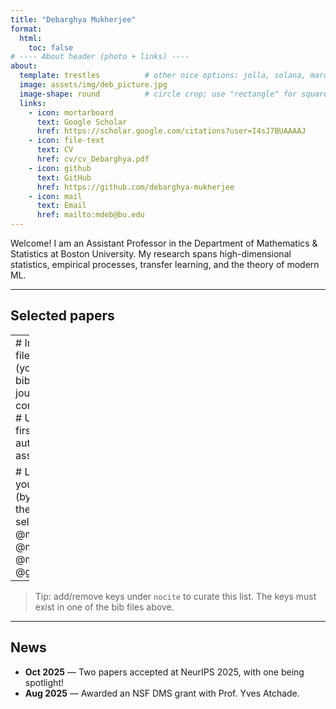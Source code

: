 ```yaml
---
title: "Debarghya Mukherjee"
format:
  html:
    toc: false
# ---- About header (photo + links) ----
about:
  template: trestles          # other nice options: jolla, solana, marquee
  image: assets/img/deb_picture.jpg
  image-shape: round          # circle crop; use "rectangle" for square
  links:
    - icon: mortarboard
      text: Google Scholar
      href: https://scholar.google.com/citations?user=I4sJ7BUAAAAJ
    - icon: file-text
      text: CV
      href: cv/cv_Debarghya.pdf
    - icon: github
      text: GitHub
      href: https://github.com/debarghya-mukherjee
    - icon: mail
      text: Email
      href: mailto:mdeb@bu.edu
---
```


Welcome! I am an Assistant Professor in the Department of Mathematics & Statistics at Boston University. 
My research spans high-dimensional statistics, empirical processes, transfer learning, and the theory of modern ML.

---

## Selected papers

::: {#home-selected .quarto-bibliography}
---
# Include whichever bib files hold your favorites (you can list multiple)
bibliography:
  - refs-journal.bib
  - refs-conference.bib
  - refs.bib
# Use your custom "title-first" style (title → authors → venue)
csl: assets/title-first.csl

# List ONLY the works you want to show here (by bibkeys)
# Replace these keys with your own selections:
nocite: |
  @mukherjee2021optimal
  @maity2020there
  @mukherjee2021outlier
  @ge2024optimal
---
:::

> Tip: add/remove keys under `nocite` to curate this list. The keys must exist in one of the bib files above.

---

## News

- **Oct 2025** — Two papers accepted at NeurIPS 2025, with one being spotlight! 
- **Aug 2025** — Awarded an NSF DMS grant with Prof. Yves Atchade. 

<!-- Keep adding bullets; newest first works well. -->
